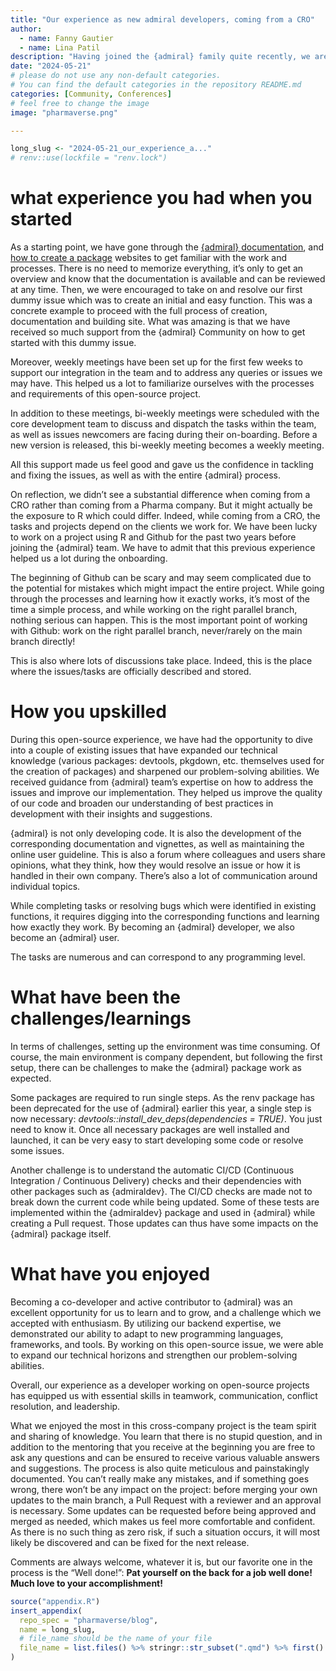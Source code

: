 ```yaml
---
title: "Our experience as new admiral developers, coming from a CRO"
author:
  - name: Fanny Gautier
  - name: Lina Patil
description: "Having joined the {admiral} family quite recently, we are very excited to share with you our first steps and thoughts in this new adventure"
date: "2024-05-21"
# please do not use any non-default categories.
# You can find the default categories in the repository README.md
categories: [Community, Conferences]
# feel free to change the image
image: "pharmaverse.png"

---
```


<!--------------- typical setup ----------------->

```r
long_slug <- "2024-05-21_our_experience_a..."
# renv::use(lockfile = "renv.lock")
```

<!--------------- post begins here ----------------->
# what experience you had when you started 

As a starting point, we have gone through the [{admiral} documentation](https://pharmaverse.github.io/admiraldev/articles/programming_strategy.html), and [how to create a package](https://r-pkgs.org/) websites to get familiar with the work and processes. There is no need to memorize everything, it’s only to get an overview and know that the documentation is available and can be reviewed at any time. Then, we were encouraged to take on and resolve our first dummy issue which was to create an initial and easy function. This was a concrete example to proceed with the full process of creation, documentation and building site. What was amazing is that we have received so much support from the {admiral} Community on how to get started with this dummy issue.  

Moreover, weekly meetings have been set up for the first few weeks to support our integration in the team and to address any queries or issues we may have. This helped us a lot to familiarize ourselves with the processes and requirements of this open-source project. 

In addition to these meetings, bi-weekly meetings were scheduled with the core development team to discuss and dispatch the tasks within the team, as well as issues newcomers are facing during their on-boarding. Before a new version is released, this bi-weekly meeting becomes a weekly meeting. 

All this support made us feel good and gave us the confidence in tackling and fixing the issues, as well as with the entire {admiral} process. 

On reflection, we didn’t see a substantial difference when coming from a CRO rather than coming from a Pharma company. But it might actually be the exposure to R which could differ. Indeed, while coming from a CRO, the tasks and projects depend on the clients we work for. We have been lucky to work on a project using R and Github for the past two years before joining the {admiral} team. We have to admit that this previous experience helped us a lot during the onboarding. 

The beginning of Github can be scary and may seem complicated due to the potential for mistakes which might impact the entire project. While going through the processes and learning how it exactly works, it’s most of the time a simple process, and while working on the right parallel branch, nothing serious can happen. This is the most important point of working with Github: work on the right parallel branch, never/rarely on the main branch directly! 

This is also where lots of discussions take place. Indeed, this is the place where the issues/tasks are officially described and stored.  

# How you upskilled 

During this open-source experience, we have had the opportunity to dive into a couple of existing issues that have expanded our technical knowledge (various packages: devtools, pkgdown, etc. themselves used for the creation of packages) and sharpened our problem-solving abilities. We received guidance from {admiral} team’s expertise on how to address the issues and improve our implementation. They helped us improve the quality of our code and broaden our understanding of best practices in development with their insights and suggestions.  

{admiral} is not only developing code. It is also the development of the corresponding documentation and vignettes, as well as maintaining the online user guideline. This is also a forum where colleagues and users share opinions, what they think, how they would resolve an issue or how it is handled in their own company. There’s also a lot of communication around individual topics. 

While completing tasks or resolving bugs which were identified in existing functions, it requires digging into the corresponding functions and learning how exactly they work. By becoming an {admiral} developer, we also become an {admiral} user. 

The tasks are numerous and can correspond to any programming level. 

# What have been the challenges/learnings 

In terms of challenges, setting up the environment was time consuming. Of course, the main environment is company dependent, but following the first setup, there can be challenges to make the {admiral} package work as expected.  

Some packages are required to run single steps. As the renv package has been deprecated for the use of {admiral} earlier this year, a single step is now necessary: *devtools::install_dev_deps(dependencies = TRUE)*. You just need to know it. Once all necessary packages are well installed and launched, it can be very easy to start developing some code or resolve some issues. 

Another challenge is to understand the automatic CI/CD (Continuous Integration / Continuous Delivery) checks and their dependencies with other packages such as {admiraldev}. The CI/CD checks are made not to break down the current code while being updated. Some of these tests are implemented within the {admiraldev} package and used in {admiral} while creating a Pull request. Those updates can thus have some impacts on the {admiral} package itself. 

# What have you enjoyed 

Becoming a co-developer and active contributor to {admiral} was an excellent opportunity for us to learn and to grow, and a challenge which we accepted with enthusiasm. By utilizing our backend expertise, we demonstrated our ability to adapt to new programming languages, frameworks, and tools. By working on this open-source issue, we were able to expand our technical horizons and strengthen our problem-solving abilities. 

Overall, our experience as a developer working on open-source projects has equipped us with essential skills in teamwork, communication, conflict resolution, and leadership. 

What we enjoyed the most in this cross-company project is the team spirit and sharing of knowledge. You learn that there is no stupid question, and in addition to the mentoring that you receive at the beginning you are free to ask any questions and can be ensured to receive various valuable answers and suggestions. The process is also quite meticulous and painstakingly documented. You can’t really make any mistakes, and if something goes wrong, there won’t be any impact on the project: before merging your own updates to the main branch, a Pull Request with a reviewer and an approval is necessary. Some updates can be requested before being approved and merged as needed, which makes us feel more comfortable and confident.  
As there is no such thing as zero risk, if such a situation occurs, it will most likely be discovered and can be fixed for the next release. 

Comments are always welcome, whatever it is, but our favorite one in the process is the "Well done!": __Pat yourself on the back for a job well done! Much love to your accomplishment!__ 

 



<!--------------- appendices go here ----------------->

```r
source("appendix.R")
insert_appendix(
  repo_spec = "pharmaverse/blog",
  name = long_slug,
  # file_name should be the name of your file
  file_name = list.files() %>% stringr::str_subset(".qmd") %>% first()
)
```
